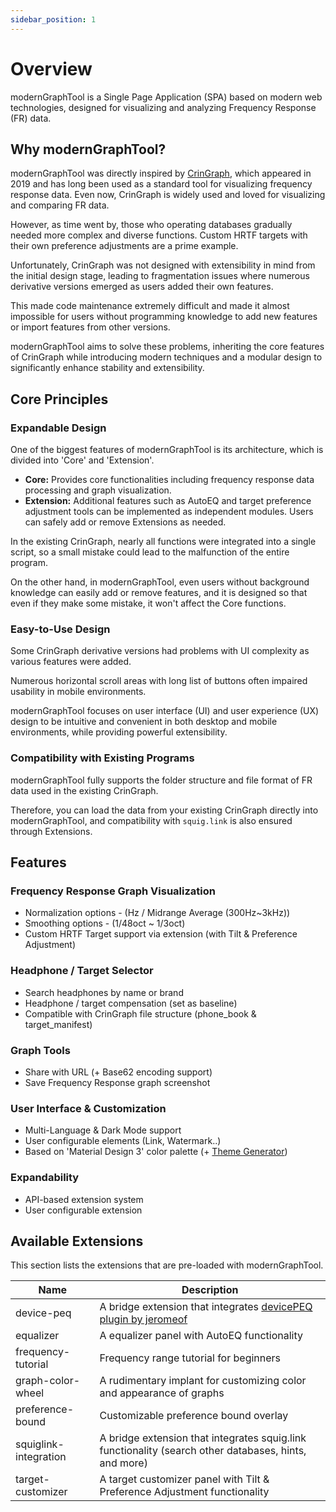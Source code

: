 ```yaml
---
sidebar_position: 1
---
```


# Overview

modernGraphTool is a Single Page Application (SPA) based on modern web technologies, designed for visualizing and analyzing Frequency Response (FR) data.

## Why modernGraphTool?

modernGraphTool was directly inspired by [CrinGraph](https://github.com/mlochbaum/CrinGraph), which appeared in 2019 and has long been used as a standard tool for visualizing frequency response data. Even now, CrinGraph is widely used and loved for visualizing and comparing FR data.

However, as time went by, those who operating databases gradually needed more complex and diverse functions. Custom HRTF targets with their own preference adjustments are a prime example.

Unfortunately, CrinGraph was not designed with extensibility in mind from the initial design stage, leading to fragmentation issues where numerous derivative versions emerged as users added their own features.

This made code maintenance extremely difficult and made it almost impossible for users without programming knowledge to add new features or import features from other versions.

modernGraphTool aims to solve these problems, inheriting the core features of CrinGraph while introducing modern techniques and a modular design to significantly enhance stability and extensibility.

## Core Principles

### Expandable Design

One of the biggest features of modernGraphTool is its architecture, which is divided into 'Core' and 'Extension'.

*   **Core:** Provides core functionalities including frequency response data processing and graph visualization.
*   **Extension:** Additional features such as AutoEQ and target preference adjustment tools can be implemented as independent modules. Users can safely add or remove Extensions as needed.

In the existing CrinGraph, nearly all functions were integrated into a single script, so a small mistake could lead to the malfunction of the entire program.

On the other hand, in modernGraphTool, even users without background knowledge can easily add or remove features, and it is designed so that even if they make some mistake, it won't affect the Core functions.

### Easy-to-Use Design

Some CrinGraph derivative versions had problems with UI complexity as various features were added.

Numerous horizontal scroll areas with long list of buttons often impaired usability in mobile environments.

modernGraphTool focuses on user interface (UI) and user experience (UX) design to be intuitive and convenient in both desktop and mobile environments, while providing powerful extensibility.

### Compatibility with Existing Programs

modernGraphTool fully supports the folder structure and file format of FR data used in the existing CrinGraph.

Therefore, you can load the data from your existing CrinGraph directly into modernGraphTool, and compatibility with `squig.link` is also ensured through Extensions.

## Features

### Frequency Response Graph Visualization
- Normalization options - (Hz / Midrange Average (300Hz~3kHz))
- Smoothing options - (1/48oct ~ 1/3oct)
- Custom HRTF Target support via extension (with Tilt & Preference Adjustment)

### Headphone / Target Selector
- Search headphones by name or brand
- Headphone / target compensation (set as baseline)
- Compatible with CrinGraph file structure (phone_book & target_manifest)

### Graph Tools
- Share with URL (+ Base62 encoding support)
- Save Frequency Response graph screenshot

### User Interface & Customization
- Multi-Language & Dark Mode support
- User configurable elements (Link, Watermark..)
- Based on 'Material Design 3' color palette (+ [Theme Generator](/theme-generator))

### Expandability
- API-based extension system
- User configurable extension

## Available Extensions

This section lists the extensions that are pre-loaded with modernGraphTool.

| Name                  | Description |
|-----------------------|-------------|
| device-peq            | A bridge extension that integrates [devicePEQ plugin by jeromeof](https://github.com/jeromeof/devicePEQ) |
| equalizer             | A equalizer panel with AutoEQ functionality |
| frequency-tutorial    | Frequency range tutorial for beginners |
| graph-color-wheel     | A rudimentary implant for customizing color and appearance of graphs |
| preference-bound      | Customizable preference bound overlay |
| squiglink-integration | A bridge extension that integrates squig.link functionality (search other databases, hints, and more) |
| target-customizer     | A target customizer panel with Tilt & Preference Adjustment functionality |
